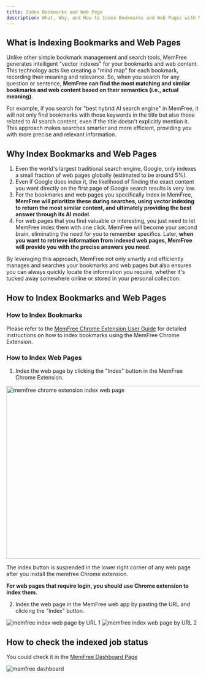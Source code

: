 ```yaml
---
title: Index Bookmarks and Web Page
description: What, Why, and How to Index Bookmarks and Web Pages with MemFree
---
```


## What is Indexing Bookmarks and Web Pages

Unlike other simple bookmark management and search tools, MemFree generates intelligent "vector indexes" for your bookmarks and web content. This technology acts like creating a "mind map" for each bookmark, recording their meaning and relevance. So, when you search for any question or sentence, **MemFree can find the most matching and similar bookmarks and web content based on their semantics (i.e., actual meaning)**.

For example, if you search for "best hybrid AI search engine" in MemFree, it will not only find bookmarks with those keywords in the title but also those related to AI search content, even if the title doesn't explicitly mention it. This approach makes searches smarter and more efficient, providing you with more precise and relevant information.

## Why Index Bookmarks and Web Pages

1. Even the world's largest traditional search engine, Google, only indexes a small fraction of web pages globally (estimated to be around 5%).
2. Even if Google does index it, the likelihood of finding the exact content you want directly on the first page of Google search results is very low.
3. For the bookmarks and web pages you specifically index in MemFree, **MemFree will prioritize these during searches, using vector indexing to return the most similar content, and ultimately providing the best answer through its AI model**.
4. For web pages that you find valuable or interesting, you just need to let MemFree index them with one click. MemFree will become your second brain, eliminating the need for you to remember specifics. Later, **when you want to retrieve information from indexed web pages, MemFree will provide you with the precise answers you need**.

By leveraging this approach, MemFree not only smartly and efficiently manages and searches your bookmarks and web pages but also ensures you can always quickly locate the information you require, whether it's tucked away somewhere online or stored in your personal collection.

## How to Index Bookmarks and Web Pages

### How to Index Bookmarks

Please refer to the [MemFree Chrome Extension User Guide](/docs/extension-user-guide) for detailed instructions on how to index bookmarks using the MemFree Chrome Extension.

### How to Index Web Pages

1. Index the web page by clicking the "Index" button in the MemFree Chrome Extension.

<Image
    className="mt-4 overflow-hidden rounded-lg border"
    src="/images/changelog/extension-index.webp"
    width="800"
    height="450"
    alt="memfree chrome extension index web page"
/>

The index button is suspended in the lower right corner of any web page after you install the memfree Chrome extension.

**For web pages that require login, you should use Chrome extension to index them.**

2. Index the web page in the MemFree web app by pasting the URL and clicking the "Index" button.

<img className="mt-4 overflow-hidden rounded-lg border" src="/images/doc/web-index-1.png" alt="memfree index web page by URL 1" />

<img className="mt-4 overflow-hidden rounded-lg border" src="/images/doc/web-index-2.png" alt="memfree index web page by URL 2" />

## How to check the indexed job status

You could check it in the [MemFree Dashboard Page](https://www.memfree.me/dashboard)

<img className="my-4 overflow-hidden rounded-lg border" src="/images/changelog/dashboard.png" alt="memfree dashboard" />
